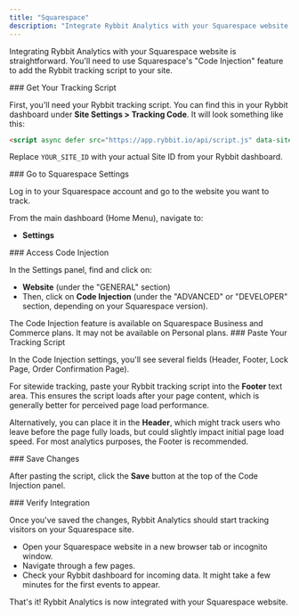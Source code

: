 ```yaml
---
title: "Squarespace"
description: "Integrate Rybbit Analytics with your Squarespace website using the Code Injection feature."
---
```



Integrating Rybbit Analytics with your Squarespace website is straightforward. You'll need to use Squarespace's "Code Injection" feature to add the Rybbit tracking script to your site.

<Steps>
<Step>
### Get Your Tracking Script

First, you'll need your Rybbit tracking script. You can find this in your Rybbit dashboard under **Site Settings > Tracking Code**. It will look something like this:

```html
<script async defer src="https://app.rybbit.io/api/script.js" data-site-id="YOUR_SITE_ID"></script>
```

Replace `YOUR_SITE_ID` with your actual Site ID from your Rybbit dashboard.
</Step>

<Step>
### Go to Squarespace Settings

Log in to your Squarespace account and go to the website you want to track.

From the main dashboard (Home Menu), navigate to:

- **Settings**
</Step>

<Step>
### Access Code Injection

In the Settings panel, find and click on:

- **Website** (under the "GENERAL" section)
- Then, click on **Code Injection** (under the "ADVANCED" or "DEVELOPER" section, depending on your Squarespace version).

<Callout type="info">
  The Code Injection feature is available on Squarespace Business and Commerce plans. It may not be available on Personal plans.
</Callout>
</Step>

<Step>
### Paste Your Tracking Script

In the Code Injection settings, you'll see several fields (Header, Footer, Lock Page, Order Confirmation Page).

For sitewide tracking, paste your Rybbit tracking script into the **Footer** text area. This ensures the script loads after your page content, which is generally better for perceived page load performance.

Alternatively, you can place it in the **Header**, which might track users who leave before the page fully loads, but could slightly impact initial page load speed. For most analytics purposes, the Footer is recommended.
</Step>

<Step>
### Save Changes

After pasting the script, click the **Save** button at the top of the Code Injection panel.
</Step>

<Step>
### Verify Integration

Once you've saved the changes, Rybbit Analytics should start tracking visitors on your Squarespace site.

- Open your Squarespace website in a new browser tab or incognito window.
- Navigate through a few pages.
- Check your Rybbit dashboard for incoming data. It might take a few minutes for the first events to appear.
</Step>
</Steps>

That's it! Rybbit Analytics is now integrated with your Squarespace website.